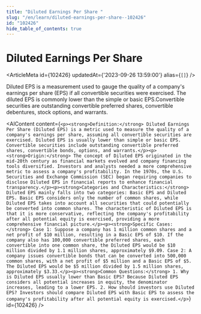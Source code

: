 ```yaml
---
title: "Diluted Earnings Per Share "
slug: "/en/learn/diluted-earnings-per-share--102426"
id: "102426"
hide_table_of_contents: true
---
```



# Diluted Earnings Per Share 

<ArticleMeta id={102426} updatedAt={'2023-09-26 13:59:00'} alias={`[]`} />
<div className='border-solid border-b border-t-0 my-4 border-[var(--ifm-color-gray-300)]' />

Diluted EPS is a measurement used to gauge the quality of a company's earnings per share (EPS) if all convertible securities were exercised. The diluted EPS is commonly lower than the simple or basic EPS.Convertible securities are outstanding convertible preferred shares, convertible debentures, stock options, and warrants.

<AIContent content={`<p><strong>Definition:</strong> Diluted Earnings Per Share (Diluted EPS) is a metric used to measure the quality of a company's earnings per share, assuming all convertible securities are exercised. Diluted EPS is usually lower than simple or basic EPS. Convertible securities include outstanding convertible preferred shares, convertible bonds, options, and warrants.</p><p><strong>Origin:</strong> The concept of Diluted EPS originated in the mid-20th century as financial markets evolved and company financing tools diversified. Investors and analysts needed a more comprehensive metric to assess a company's profitability. In the 1970s, the U.S. Securities and Exchange Commission (SEC) began requiring companies to disclose Diluted EPS in financial reports to enhance financial transparency.</p><p><strong>Categories and Characteristics:</strong> Diluted EPS mainly falls into two categories: Basic EPS and Diluted EPS. Basic EPS considers only the number of common shares, while Diluted EPS takes into account all securities that could potentially be converted into common shares. The characteristic of Diluted EPS is that it is more conservative, reflecting the company's profitability after all potential equity is exercised, providing a more comprehensive financial picture.</p><p><strong>Specific Cases:</strong> Case 1: Suppose a company has 1 million common shares and a net profit of $10 million, resulting in a Basic EPS of $10. If the company also has 100,000 convertible preferred shares, each convertible into one common share, the Diluted EPS would be $10 million divided by 1.1 million shares, approximately $9.09. Case 2: A company issues convertible bonds that can be converted into 500,000 common shares, with a net profit of $5 million and a Basic EPS of $5. The Diluted EPS would be $5 million divided by 1.5 million shares, approximately $3.33.</p><p><strong>Common Questions:</strong> 1. Why is Diluted EPS usually lower than Basic EPS? Because Diluted EPS considers all potential increases in equity, the denominator increases, leading to a lower EPS. 2. How should investors use Diluted EPS? Investors should compare Diluted EPS with Basic EPS to assess the company's profitability after all potential equity is exercised.</p>`} id={102426} />
